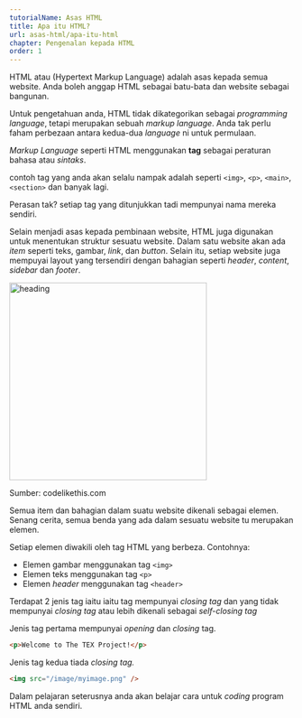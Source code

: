 ```yaml
---
tutorialName: Asas HTML
title: Apa itu HTML?
url: asas-html/apa-itu-html
chapter: Pengenalan kepada HTML
order: 1
---
```


HTML atau (Hypertext Markup Language) adalah asas kepada semua website. Anda boleh anggap HTML sebagai batu-bata dan website sebagai bangunan.

Untuk pengetahuan anda, HTML tidak dikategorikan sebagai _programming language_, tetapi merupakan sebuah _markup language_. Anda tak perlu faham perbezaan antara kedua-dua _language_ ni untuk permulaan.

_Markup Language_ seperti HTML menggunakan **tag** sebagai peraturan bahasa atau _sintaks_.

contoh tag yang anda akan selalu nampak adalah seperti `<img>`, `<p>`, `<main>`, `<section>` dan banyak lagi.

Perasan tak? setiap tag yang ditunjukkan tadi mempunyai nama mereka sendiri.

Selain menjadi asas kepada pembinaan website, HTML juga digunakan untuk menentukan struktur sesuatu website. Dalam satu website akan ada _item_ seperti teks, gambar, _link_, dan _button_. Selain itu, setiap website juga mempuyai layout yang tersendiri dengan bahagian seperti _header_, _content_, _sidebar_ dan _footer_.

<img loading="lazy" src="/contents/tutorials/asas-html/struktur-html.jpg" alt="heading" width="350" class="mb-4" />
<p class="img-desc">Sumber: codelikethis.com</p>


Semua item dan bahagian dalam suatu website dikenali sebagai elemen. Senang cerita, semua benda yang ada dalam sesuatu website tu merupakan elemen.

Setiap elemen diwakili oleh tag HTML yang berbeza. Contohnya:

- Elemen gambar menggunakan tag `<img>`
- Elemen teks menggunakan tag `<p>`
- Elemen _header_ menggunakan tag `<header>`

Terdapat 2 jenis tag iaitu iaitu tag mempunyai _closing tag_ dan yang tidak mempunyai _closing tag_ atau lebih dikenali sebagai _self-closing tag_

Jenis tag pertama mempunyai _opening_ dan _closing_ tag.

```html
<p>Welcome to The TEX Project!</p>
```

Jenis tag kedua tiada _closing tag._

```html
<img src="/image/myimage.png" />
```

Dalam pelajaran seterusnya anda akan belajar cara untuk _coding_ program HTML anda sendiri.
